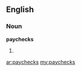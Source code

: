 ==English==

===Noun===
'''paychecks'''

# {{plural of|[[paycheck]]}}

[[ar:paychecks]]
[[my:paychecks]]